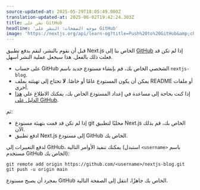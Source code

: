 ```yaml
---
source-updated-at: 2025-05-29T18:05:49.000Z
translation-updated-at: 2025-06-02T19:42:24.303Z
title: نشر على GitHub
headline: 'موجه الصفحات: النشر على GitHub'
image: 'https://nextjs.org/api/learn-og?title=Push%20to%20GitHub&amp;chapter=43'
---
```


قبل أن نقوم بالنشر، لنقم بدفع تطبيق Next.js الخاص بنا إلى [GitHub](https://github.com/vercel/next.js) إذا لم تكن قد فعلت ذلك بالفعل. هذا سيجعل عملية النشر أسهل.

* على حساب GitHub الشخصي الخاص بك، قم بإنشاء مستودع جديد باسم `nextjs-blog`.
* يمكن أن يكون المستودع عامًا أو خاصًا. **لا** تحتاج إلى تهيئته بملف README أو ملفات أخرى.
* إذا كنت بحاجة إلى مساعدة في إعداد المستودع الخاص بك، يمكنك الاطلاع على [هذا الدليل على GitHub](https://help.github.com/en/github/getting-started-with-github/create-a-repo).

ثم:

* إذا لم تكن قد قمت بتهيئة مستودع git محليًا لتطبيق Next.js الخاص بك، قم بذلك الآن.
* ادفع تطبيق Next.js إلى مستودع GitHub الخاص بك.

لدفع التغييرات إلى GitHub، يمكنك تنفيذ الأوامر التالية (استبدل `<username>` باسم مستخدم GitHub الخاص بك):

```
git remote add origin https://github.com/<username>/nextjs-blog.git
git push -u origin main
```

بمجرد أن يصبح مستودع GitHub الخاص بك جاهزًا، انتقل إلى الصفحة التالية.